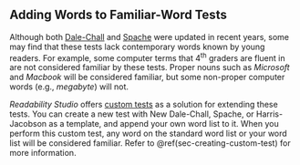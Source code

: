 ## Adding Words to Familiar-Word Tests

Although both [Dale-Chall](#sec-dale-chall-test) and [Spache](#sec-spache-test) were updated in recent years, some may find that these tests lack contemporary words known by young readers. For example, some computer terms that 4^th^ graders are fluent in are not considered familiar by these tests. Proper nouns such as *Microsoft* and *Macbook* will be considered familiar, but some non-proper computer words (e.g., *megabyte*) will not.

*Readability Studio* offers [custom tests](#sec-creating-custom-test) as a solution for extending these tests. You can create a new test with New Dale-Chall\index{New Dale-Chall!adding words}, Spache\index{Spache Revised!adding words}, or Harris-Jacobson\index{Harris-Jacobson Wide Range!adding words} as a template, and append your own word list to it. When you perform this custom test, any word on the standard word list or your word list will be considered familiar. Refer to \@ref(sec-creating-custom-test) for more information.
